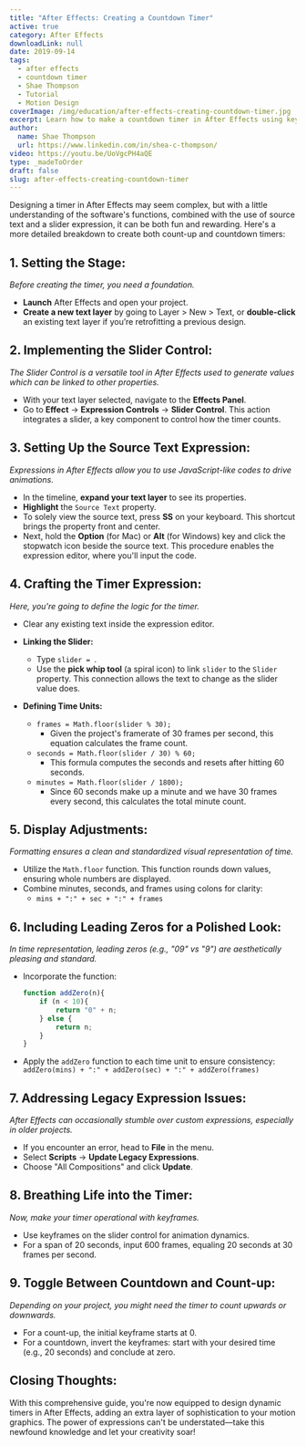 ```yaml
---
title: "After Effects: Creating a Countdown Timer"
active: true
category: After Effects
downloadLink: null
date: 2019-09-14
tags:
  - after effects
  - countdown timer
  - Shae Thompson
  - Tutorial
  - Motion Design
coverImage: /img/education/after-effects-creating-countdown-timer.jpg
excerpt: Learn how to make a countdown timer in After Effects using keyframes for seconds and minutes. Discover alternative methods for %60 instead of %30.
author:
  name: Shae Thompson
  url: https://www.linkedin.com/in/shea-c-thompson/
video: https://youtu.be/UoVgcPH4aQE
type: _madeToOrder
draft: false
slug: after-effects-creating-countdown-timer
---
```


Designing a timer in After Effects may seem complex, but with a little understanding of the software's functions, combined with the use of source text and a slider expression, it can be both fun and rewarding. Here's a more detailed breakdown to create both count-up and countdown timers:

## **1. Setting the Stage:**
*Before creating the timer, you need a foundation.*

- **Launch** After Effects and open your project.
- **Create a new text layer** by going to Layer > New > Text, or **double-click** an existing text layer if you’re retrofitting a previous design.

## **2. Implementing the Slider Control:**
*The Slider Control is a versatile tool in After Effects used to generate values which can be linked to other properties.*

- With your text layer selected, navigate to the **Effects Panel**.
- Go to **Effect** -> **Expression Controls** -> **Slider Control**. This action integrates a slider, a key component to control how the timer counts.

## **3. Setting Up the Source Text Expression:**
*Expressions in After Effects allow you to use JavaScript-like codes to drive animations.*

- In the timeline, **expand your text layer** to see its properties.
- **Highlight** the `Source Text` property.
- To solely view the source text, press **SS** on your keyboard. This shortcut brings the property front and center.
- Next, hold the **Option** (for Mac) or **Alt** (for Windows) key and click the stopwatch icon beside the source text. This procedure enables the expression editor, where you'll input the code.

## **4. Crafting the Timer Expression:**
*Here, you're going to define the logic for the timer.*

- Clear any existing text inside the expression editor.
  
- **Linking the Slider:**
  - Type `slider = `.
  - Use the **pick whip tool** (a spiral icon) to link `slider` to the `Slider` property. This connection allows the text to change as the slider value does.

- **Defining Time Units:**
  - `frames = Math.floor(slider % 30);`
    - Given the project's framerate of 30 frames per second, this equation calculates the frame count.
  - `seconds = Math.floor(slider / 30) % 60;`
    - This formula computes the seconds and resets after hitting 60 seconds.
  - `minutes = Math.floor(slider / 1800);`
    - Since 60 seconds make up a minute and we have 30 frames every second, this calculates the total minute count.

## **5. Display Adjustments:**
*Formatting ensures a clean and standardized visual representation of time.*

- Utilize the `Math.floor` function. This function rounds down values, ensuring whole numbers are displayed.
- Combine minutes, seconds, and frames using colons for clarity:
  - `mins + ":" + sec + ":" + frames`

## **6. Including Leading Zeros for a Polished Look:**
*In time representation, leading zeros (e.g., "09" vs "9") are aesthetically pleasing and standard.*

- Incorporate the function:

  ```javascript
  function addZero(n){
      if (n < 10){
          return "0" + n;
      } else {
          return n;
      }
  }
  ```

- Apply the `addZero` function to each time unit to ensure consistency: `addZero(mins) + ":" + addZero(sec) + ":" + addZero(frames)`

## **7. Addressing Legacy Expression Issues:**
*After Effects can occasionally stumble over custom expressions, especially in older projects.*

- If you encounter an error, head to **File** in the menu.
- Select **Scripts** -> **Update Legacy Expressions**.
- Choose "All Compositions" and click **Update**.

## **8. Breathing Life into the Timer:**
*Now, make your timer operational with keyframes.*

- Use keyframes on the slider control for animation dynamics. 
- For a span of 20 seconds, input 600 frames, equaling 20 seconds at 30 frames per second.

## **9. Toggle Between Countdown and Count-up:**
*Depending on your project, you might need the timer to count upwards or downwards.*

- For a count-up, the initial keyframe starts at 0.
- For a countdown, invert the keyframes: start with your desired time (e.g., 20 seconds) and conclude at zero.

## **Closing Thoughts:**

With this comprehensive guide, you're now equipped to design dynamic timers in After Effects, adding an extra layer of sophistication to your motion graphics. The power of expressions can't be understated—take this newfound knowledge and let your creativity soar!